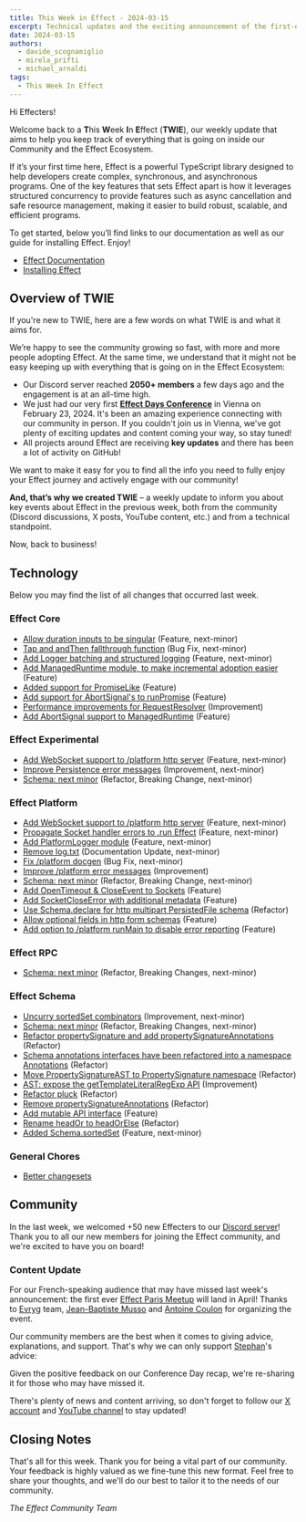 ```yaml
---
title: This Week in Effect - 2024-03-15
excerpt: Technical updates and the exciting announcement of the first-ever Effect Paris meetup in April!
date: 2024-03-15
authors:
  - davide_scognamiglio
  - mirela_prifti
  - michael_arnaldi
tags:
  - This Week In Effect
---
```



Hi Effecters!

Welcome back to a **T**his **W**eek **I**n **E**ffect (**TWIE**), our weekly update that aims to help you keep track of everything that is going on inside our Community and the Effect Ecosystem.

If it’s your first time here, Effect is a powerful TypeScript library designed to help developers create complex, synchronous, and asynchronous programs. One of the key features that sets Effect apart is how it leverages structured concurrency to provide features such as async cancellation and safe resource management, making it easier to build robust, scalable, and efficient programs.

To get started, below you’ll find links to our documentation as well as our guide for installing Effect. Enjoy!

- [Effect Documentation](/docs/getting-started/introduction/)
- [Installing Effect](/docs/getting-started/installation/)

## Overview of TWIE

If you're new to TWIE, here are a few words on what TWIE is and what it aims for.

We’re happy to see the community growing so fast, with more and more people adopting Effect. At the same time, we understand that it might not be easy keeping up with everything that is going on in the Effect Ecosystem:

- Our Discord server reached **2050+ members** a few days ago and the engagement is at an all-time high.
- We just had our very first **[Effect Days Conference](/events/effect-days/)** in Vienna on February 23, 2024. It's been an amazing experience connecting with our community in person. If you couldn't join us in Vienna, we've got plenty of exciting updates and content coming your way, so stay tuned!
- All projects around Effect are receiving **key updates** and there has been a lot of activity on GitHub!

We want to make it easy for you to find all the info you need to fully enjoy your Effect journey and actively engage with our community!

**And, that’s why we created TWIE** – a weekly update to inform you about key events about Effect in the previous week, both from the community (Discord discussions, X posts, YouTube content, etc.) and from a technical standpoint.

Now, back to business!

## Technology

Below you may find the list of all changes that occurred last week.

### Effect Core

- [Allow duration inputs to be singular](https://github.com/Effect-TS/effect/pull/2263) (Feature, next-minor)
- [Tap and andThen fallthrough function](https://github.com/Effect-TS/effect/pull/2264) (Bug Fix, next-minor)
- [Add Logger batching and structured logging](https://github.com/Effect-TS/effect/pull/2270) (Feature, next-minor)
- [Add ManagedRuntime module, to make incremental adoption easier](https://github.com/Effect-TS/effect/pull/2211) (Feature)
- [Added support for PromiseLike](https://github.com/Effect-TS/effect/pull/2280) (Feature)
- [Add support for AbortSignal's to runPromise](https://github.com/Effect-TS/effect/pull/2285) (Feature)
- [Performance improvements for RequestResolver](https://github.com/Effect-TS/effect/pull/2288) (Improvement)
- [Add AbortSignal support to ManagedRuntime](https://github.com/Effect-TS/effect/pull/2293) (Feature)

### Effect Experimental

- [Add WebSocket support to /platform http server](https://github.com/Effect-TS/effect/pull/2261) (Feature, next-minor)
- [Improve Persistence error messages](https://github.com/Effect-TS/effect/pull/2274) (Improvement, next-minor)
- [Schema: next minor](https://github.com/Effect-TS/effect/pull/2172) (Refactor, Breaking Change, next-minor)

### Effect Platform

- [Add WebSocket support to /platform http server](https://github.com/Effect-TS/effect/pull/2261) (Feature, next-minor)
- [Propagate Socket handler errors to .run Effect](https://github.com/Effect-TS/effect/pull/2267) (Feature, next-minor)
- [Add PlatformLogger module](https://github.com/Effect-TS/effect/pull/2269) (Feature, next-minor)
- [Remove log.txt](https://github.com/Effect-TS/effect/pull/2272) (Documentation Update, next-minor)
- [Fix /platform docgen](https://github.com/Effect-TS/effect/pull/2272) (Bug Fix, next-minor)
- [Improve /platform error messages](https://github.com/Effect-TS/effect/pull/2276) (Improvement)
- [Schema: next minor](https://github.com/Effect-TS/effect/pull/2172) (Refactor, Breaking Change, next-minor)
- [Add OpenTimeout & CloseEvent to Sockets](https://github.com/Effect-TS/effect/pull/2281) (Feature)
- [Add SocketCloseError with additional metadata](https://github.com/Effect-TS/effect/pull/2283) (Feature)
- [Use Schema.declare for http multipart PersistedFile schema](https://github.com/Effect-TS/effect/pull/2284) (Refactor)
- [Allow optional fields in http form schemas](https://github.com/Effect-TS/effect/pull/2286) (Feature)
- [Add option to /platform runMain to disable error reporting](https://github.com/Effect-TS/effect/pull/2287) (Feature)

### Effect RPC

- [Schema: next minor](https://github.com/Effect-TS/effect/pull/2172) (Refactor, Breaking Changes, next-minor)

### Effect Schema

- [Uncurry sortedSet combinators](https://github.com/Effect-TS/effect/pull/2265) (Improvement, next-minor)
- [Schema: next minor](https://github.com/Effect-TS/effect/pull/2172) (Refactor, Breaking Changes, next-minor)
- [Refactor propertySignature and add propertySignatureAnnotations](https://github.com/Effect-TS/effect/pull/2282) (Refactor)
- [Schema annotations interfaces have been refactored into a namespace Annotations](https://github.com/Effect-TS/effect/pull/2289) (Refactor)
- [Move PropertySignatureAST to PropertySignature namespace](https://github.com/Effect-TS/effect/pull/2291) (Refactor)
- [AST: expose the getTemplateLiteralRegExp API](https://github.com/Effect-TS/effect/pull/2292) (Improvement)
- [Refactor pluck](https://github.com/Effect-TS/effect/pull/2294) (Refactor)
- [Remove propertySignatureAnnotations](https://github.com/Effect-TS/effect/pull/2295) (Refactor)
- [Add mutable API interface](https://github.com/Effect-TS/effect/pull/2297) (Feature)
- [Rename headOr to headOrElse](https://github.com/Effect-TS/effect/pull/2298) (Refactor)
- [Added Schema.sortedSet](https://github.com/Effect-TS/effect/pull/2241) (Feature, next-minor)

### General Chores

- [Better changesets](https://github.com/Effect-TS/effect/pull/2279)

## Community

In the last week, we welcomed +50 new Effecters to our [Discord server](https://discord.gg/effect-ts)! Thank you to all our new members for joining the Effect community, and we're excited to have you on board!

### Content Update

For our French-speaking audience that may have missed last week's announcement: the first ever [Effect Paris Meetup](https://www.meetup.com/fr-FR/effect-paris/) will land in April! Thanks to [Evryg](https://www.evryg.com) team, [Jean-Baptiste Musso](https://twitter.com/jbmusso) and [Antoine Coulon](https://twitter.com/c9antoine) for organizing the event.

<Tweet id="1764621821184262629" />

Our community members are the best when it comes to giving advice, explanations, and support. That's why we can only support [Stephan](https://twitter.com/stephaneledorze)'s advice:

<Tweet id="1766121534744125869" />

Given the positive feedback on our Conference Day recap, we're re-sharing it for those who may have missed it.

<YouTube
  id="https://www.youtube.com/embed/CfbR-1XRlTA?si=hCRw4ORgro9w2wd1"
  title="Effect Days 2024 Recap"
/>

There's plenty of news and content arriving, so don't forget to follow our [X account](https://twitter.com/EffectTS_) and [YouTube channel](https://www.youtube.com/@effect-ts) to stay updated!

## Closing Notes

That's all for this week. Thank you for being a vital part of our community. Your feedback is highly valued as we fine-tune this new format. Feel free to share your thoughts, and we'll do our best to tailor it to the needs of our community.

_The Effect Community Team_
